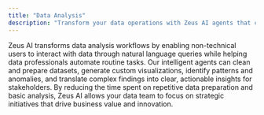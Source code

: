 ```yaml
---
title: "Data Analysis"
description: "Transform your data operations with Zeus AI agents that can automate data processing, generate insights, and create visualizations on demand. Our solution helps data teams work more efficiently and extract more value from your organization's data assets."
---
```


Zeus AI transforms data analysis workflows by enabling non-technical users to interact with data through natural language queries while helping data professionals automate routine tasks. Our intelligent agents can clean and prepare datasets, generate custom visualizations, identify patterns and anomalies, and translate complex findings into clear, actionable insights for stakeholders. By reducing the time spent on repetitive data preparation and basic analysis, Zeus AI allows your data team to focus on strategic initiatives that drive business value and innovation. 